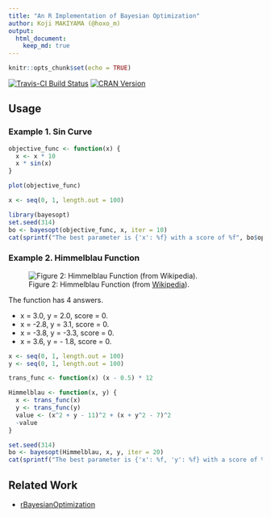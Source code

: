 ```yaml
---
title: "An R Implementation of Bayesian Optimization"
author: Koji MAKIYAMA (@hoxo_m)
output: 
  html_document:
    keep_md: true
---
```


```r
knitr::opts_chunk$set(echo = TRUE)
```

[![Travis-CI Build Status](https://travis-ci.org/hoxo-m/bayesopt.svg?branch=master)](https://travis-ci.org/hoxo-m/bayesopt)
[![CRAN Version](http://www.r-pkg.org/badges/version/bayesopt)](http://cran.rstudio.com/web/packages/bayesopt)

## Usage

### Example 1. Sin Curve

```r
objective_func <- function(x) {
  x <- x * 10
  x * sin(x)
}

plot(objective_func)
```

```r
x <- seq(0, 1, length.out = 100)

library(bayesopt)
set.seed(314)
bo <- bayesopt(objective_func, x, iter = 10)
cat(sprintf("The best parameter is {'x': %f} with a score of %f", bo$opt_x, bo$opt_y))
```

### Example 2. Himmelblau Function

![Figure 2: Himmelblau Function (from [Wikipedia](https://en.wikipedia.org/wiki/Himmelblau%27s_function)).](README_files/Himmelblau_Function.png)

The function has 4 answers.

- x = 3.0, y = 2.0, score = 0.
- x = -2.8, y = 3.1, score = 0.
- x = -3.8, y = -3.3, score = 0.
- x = 3.6, y = - 1.8, score = 0.

```r
x <- seq(0, 1, length.out = 100)
y <- seq(0, 1, length.out = 100)

trans_func <- function(x) (x - 0.5) * 12

Himmelblau <- function(x, y) {
  x <- trans_func(x)
  y <- trans_func(y)
  value <- (x^2 + y - 11)^2 + (x + y^2 - 7)^2
  -value
}

set.seed(314)
bo <- bayesopt(Himmelblau, x, y, iter = 20)
cat(sprintf("The best parameter is {'x': %f, 'y': %f} with a score of %f", trans_func(bo$opt_x[,1]), trans_func(bo$opt_x[,2]), bo$opt_y))
```

## Related Work

- [rBayesianOptimization](https://cran.r-project.org/web/packages/rBayesianOptimization/index.html)

